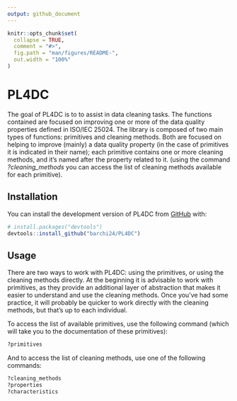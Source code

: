 ```yaml
---
output: github_document
---
```


<!-- README.md is generated from README.Rmd. Please edit that file -->

```r
knitr::opts_chunk$set(
  collapse = TRUE,
  comment = "#>",
  fig.path = "man/figures/README-",
  out.width = "100%"
)
```

# PL4DC

<!-- badges: start -->

<!-- badges: end -->

The goal of PL4DC is to to assist in data cleaning tasks. The functions contained are focused on improving one or more of the data quality properties defined in ISO/IEC 25024. The library is composed of two main types of functions: primitives and cleaning methods. Both are focused on helping to improve (mainly) a data quality property (in the case of primitives it is indicated in their name); each primitive contains one or more cleaning methods, and it's named after the property related to it. (using the command *?cleaning_methods* you can access the list of cleaning methods available for each primitive).

## Installation

You can install the development version of PL4DC from [GitHub](https://github.com/) with:

``` r
# install.packages("devtools")
devtools::install_github("barchi24/PL4DC")
```

## Usage

There are two ways to work with PL4DC: using the primitives, or using the cleaning methods directly. At the beginning it is advisable to work with primitives, as they provide an additional layer of abstraction that makes it easier to understand and use the cleaning methods. Once you've had some practice, it will probably be quicker to work directly with the cleaning methods, but that's up to each individual.

To access the list of available primitives, use the following command (which will take you to the documentation of these primitives):

``` r
?primitives
```

And to access the list of cleaning methods, use one of the following commands:

``` r
?cleaning_methods
?properties
?characteristics
```
